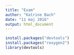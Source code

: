 ```yaml
---
title: "Exam"
author: "Katrine Bach"
date: "11 maj 2016"
output: html_document
---
```

```r
install.packages("devtools")
install.packages("roxygen2")
library(devtools)

```

